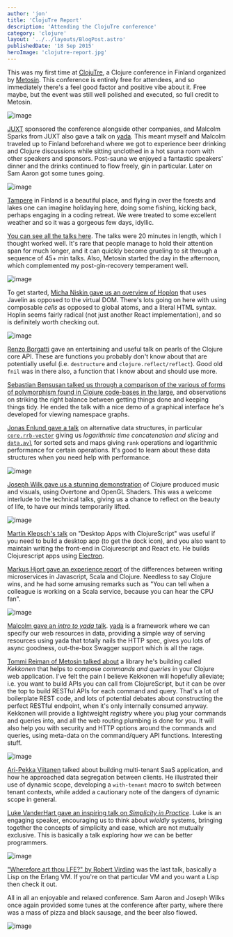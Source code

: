 ```yaml
---
author: 'jon'
title: 'ClojuTre Report'
description: 'Attending the ClojuTre conference'
category: 'clojure'
layout: '../../layouts/BlogPost.astro'
publishedDate: '18 Sep 2015'
heroImage: 'clojutre-report.jpg'
---
```



This was my first time at [ClojuTre](http://clojutre.org/2015/), a
Clojure conference in Finland organized by
[Metosin](http://www.metosin.fi). This conference is entirely free for
attendees, and so immediately there's a feel good factor and positive
vibe about it. Free maybe, but the event was still well polished and
executed, so full credit to Metosin.


<Image alt='image' src={sp} />

[JUXT](https://juxt.pro) sponsored the conference alongside other
companies, and Malcolm Sparks from JUXT also gave a talk on
[yada](https://github.com/juxt/yada). This meant myself and Malcolm
traveled up to Finland beforehand where we got to experience beer
drinking and Clojure discussions while sitting unclothed in a hot sauna
room with other speakers and sponsors. Post-sauna we enjoyed a fantastic
speakers\' dinner and the drinks continued to flow freely, gin in
particular. Later on Sam Aaron got some tunes going.


<Image alt='image' src={la} />

[Tampere](http://www.tampere.fi/english/tampereinfo.html) in Finland is
a beautiful place, and flying in over the forests and lakes one can
imagine holidaying here, doing some fishing, kicking back, perhaps
engaging in a coding retreat. We were treated to some excellent weather
and so it was a gorgeous few days, idyllic.

[You can see all the talks
here](https://www.youtube.com/playlist?list=PLetHPRQvX4a_tA9hGP935-OyLOYaRKpnj).
The talks were 20 minutes in length, which I thought worked well. It's
rare that people manage to hold their attention span for much longer,
and it can quickly become grueling to sit through a sequence of 45+ min
talks. Also, Metosin started the day in the afternoon, which
complemented my post-gin-recovery temperament well.


<Image alt='image' src={mi} />

To get started, [Micha Niskin gave us an overview of
Hoplon](https://www.youtube.com/watch?v=UoZyyo2Bwr8&list=PLetHPRQvX4a_tA9hGP935-OyLOYaRKpnj&index=1)
that uses Javelin as opposed to the virtual DOM. There's lots going on
here with using composable _cells_ as opposed to global atoms, and a
literal HTML syntax. Hoplin seems fairly radical (not just another React
implementation), and so is definitely worth checking out.


<Image alt='image' src={re} />

[Renzo
Borgatti](https://www.youtube.com/watch?v=QI9Fc5TT87A&index=2&list=PLetHPRQvX4a_tA9hGP935-OyLOYaRKpnj)
gave an entertaining and useful talk on pearls of the Clojure core API.
These are functions you probably don't know about that are potentially
useful (i.e. `destructure` and `clojure.reflect/reflect`). Good old
`fnil` was in there also, a function that I know about and should use
more.

[Sebastian Bensusan talked us through a comparison of the various of
forms of polymorphism found in Clojure code-bases in the
large](https://www.youtube.com/watch?v=wjHTsaqwMIE&list=PLetHPRQvX4a_tA9hGP935-OyLOYaRKpnj&index=3),
and observations on striking the right balance between getting things
done and keeping things tidy. He ended the talk with a nice demo of a
graphical interface he's developed for viewing namespace graphs.

[Jonas Enlund gave a
talk](https://www.youtube.com/watch?v=hGWovJGbKJk&list=PLetHPRQvX4a_tA9hGP935-OyLOYaRKpnj&index=4)
on alternative data structures, in particular
[`core.rrb-vector`](https://github.com/clojure/core.rrb-vector) giving
us _logarithmic time concatenation and slicing_ and
[`data.avl`](https://github.com/clojure/data.avl) for sorted sets and
maps giving `rank` operations and logarithmic performance for certain
operations. It's good to learn about these data structures when you need
help with performance.


<Image alt='image' src={jo} />

[Joseph Wilk gave us a stunning
demonstration](https://www.youtube.com/watch?v=_S5FZ2CcLlc&list=PLetHPRQvX4a_tA9hGP935-OyLOYaRKpnj&index=5)
of Clojure produced music and visuals, using Overtone and OpenGL
Shaders. This was a welcome interlude to the technical talks, giving us
a chance to reflect on the beauty of life, to have our minds temporarily
lifted.


<Image alt='image' src={mt} />

[Martin Klepsch's talk](https://www.youtube.com/watch?v=tBnu2JmK4p0) on
\"Desktop Apps with ClojureScript\" was useful if you need to build a
desktop app (to get the dock icon), and you also want to maintain
writing the front-end in Clojurescript and React etc. He builds
Clojurescript apps using [Electron](http://electron.atom.io).

[Markus Hjort gave an experience
report](https://www.youtube.com/watch?v=1ZOj6R9vOi0&list=PLetHPRQvX4a_tA9hGP935-OyLOYaRKpnj&index=8)
of the differences between writing microservices in Javascript, Scala
and Clojure. Needless to say Clojure wins, and he had some amusing
remarks such as \"You can tell when a colleague is working on a Scala
service, because you can hear the CPU fan\".


<Image alt='image' src={ms} />

[Malcolm gave an _intro to yada_
talk](https://www.youtube.com/watch?v=tKFrqsFC1XM&index=9&list=PLetHPRQvX4a_tA9hGP935-OyLOYaRKpnj).
[yada](https://github.com/juxt/yada) is a framework where we can specify
our web resources in data, providing a simple way of serving resources
using yada that totally nails the HTTP spec, gives you lots of async
goodness, out-the-box Swagger support which is all the rage.

[Tommi Reiman of Metosin talked
about](https://www.youtube.com/watch?v=BIjVH4SAmiM&list=PLetHPRQvX4a_tA9hGP935-OyLOYaRKpnj&index=10)
a library he's building called _Kekkonen_ that helps to compose
_commands and queries_ in your Clojure web application. I've felt the
pain I believe Kekkonen will hopefully alleviate; i.e. you want to build
APIs you can call from ClojureScript, but it can be over the top to
build RESTful APIs for each command and query. That's a lot of
boilerplate REST code, and lots of potential debates about constructing
the perfect RESTful endpoint, when it's only internally consumed anyway.
Kekkonen will provide a lightweight _registry_ where you plug your
commands and queries into, and all the web routing plumbing is done for
you. It will also help you with security and HTTP options around the
commands and queries, using meta-data on the command/query API
functions. Interesting stuff.


<Image alt='image' src={co} />

[Ari-Pekka
Viitanen](https://www.youtube.com/watch?v=rgtkDpcXjXU&index=7&list=PLetHPRQvX4a_tA9hGP935-OyLOYaRKpnj)
talked about building multi-tenant SaaS application, and how he
approached data segregation between clients. He illustrated their use of
dynamic scope, developing a `with-tenant` macro to switch between tenant
contexts, while added a cautionary note of the dangers of dynamic scope
in general.

[Luke VanderHart gave an inspiring talk on _Simplicity in
Practice_](https://www.youtube.com/watch?v=2YmmfS5YTQ0&index=11&list=PLetHPRQvX4a_tA9hGP935-OyLOYaRKpnj).
Luke is an engaging speaker, encouraging us to think about _wieldly_
systems, bringing together the concepts of simplicity and ease, which
are not mutually exclusive. This is basically a talk exploring how we
can be better programmers.


<Image alt='image' src={rob} />

[\"Wherefore art thou LFE?\" by Robert
Virding](https://www.youtube.com/watch?v=BvCBTpnlqs8&index=12&list=PLetHPRQvX4a_tA9hGP935-OyLOYaRKpnj)
was the last talk, basically a Lisp on the Erlang VM. If you're on that
particular VM and you want a Lisp then check it out.

All in all an enjoyable and relaxed conference. Sam Aaron and Joseph
Wilks once again provided some tunes at the conference after party,
where there was a mass of pizza and black sausage, and the beer also
flowed.


<Image alt='image' src={dr} />
